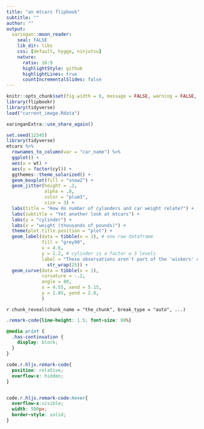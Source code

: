 ```yaml
---
title: "an mtcars flipbook"
subtitle: ""
author: ""
output:
  xaringan::moon_reader:
    seal: FALSE
    lib_dir: libs
    css: [default, hygge, ninjutsu]
    nature:
      ratio: 16:9
      highlightStyle: github
      highlightLines: true
      countIncrementalSlides: false
---
```




```r
knitr::opts_chunk$set(fig.width = 6, message = FALSE, warning = FALSE, comment = "", cache = F)
library(flipbookr)
library(tidyverse)
load("current_image.Rdata")
```


```r
xaringanExtra::use_share_again()
```


```r
set.seed(12345)
library(tidyverse)
mtcars %>% 
  rownames_to_column(var = "car_name") %>% 
  ggplot() +
  aes(x = wt) +
  aes(y = factor(cyl)) +
  ggthemes::theme_solarized() +
  geom_boxplot(fill = "snow2") +
  geom_jitter(height = .2,
              alpha = .8,
              color = "plum3",
              size = 3) +
  labs(title = "How do number of cylanders and car weight relate?") +
  labs(subtitle = "Yet another look at mtcars") +
  labs(y = "cylinder") + 
  labs(x = "weight (thousands of pounds)") +
  theme(plot.title.position = "plot") +
  geom_label(data = tibble(x = 1), # one row dataframe
             fill = "grey90",
             x = 4.6, 
             y = 1.2, # cylinder is a factor w 3 levels
             label = "These observations aren't part of the 'wiskers' of the Tukey boxplot. Outliers are observations further than 1.5 IQR from the upper or lower hinge" %>% 
               str_wrap(25)) +
  geom_curve(data = tibble(x = 1),
             curvature = -.2,
             angle = 80,
             x = 4.55, xend = 5.15,
             y = 1.85, yend = 2.8,
             )
```

`r chunk_reveal(chunk_name = "the_chunk", break_type = "auto", ...)`



```css
.remark-code{line-height: 1.5; font-size: 80%}

@media print {
  .has-continuation {
    display: block;
  }
}

code.r.hljs.remark-code{
  position: relative;
  overflow-x: hidden;
}


code.r.hljs.remark-code:hover{
  overflow-x:visible;
  width: 500px;
  border-style: solid;
}
```

